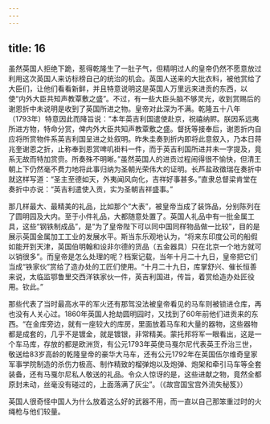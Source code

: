 ```yaml
---
---
---
```

title: 16
---



虽然英国人拒绝下跪，惹得乾隆生了一肚子气，但精明过人的皇帝仍然不愿意放过利用这次英国人来访标榜自己的统治的机会。英国人送来的大批衣料，被他赏给了大臣们，让他们看看新鲜，并且特意说明这是英国人万里远来进贡的东西，以使“内外大臣共知声教覃敷之盛”。不过，有一些大臣头脑不够灵光，收到赏赐后的谢恩折中未说明是收到了英国所进之物。皇帝对此深为不满。乾隆五十八年（1793年）特意因此而降旨说：“本年英吉利国遣使赴京，祝禧纳赆。朕因系远夷所进方物，特命分赏，俾内外大臣共知声教覃敷之盛。督抚等接奉后，谢恩折内自应将所赏物件系英吉利国呈进之处叙明。昨朱圭奏到折内即将此意叙入，乃本日蒋兆奎谢恩之折，止称奉到恩赏啤叽褂料一件，而于英吉利国所进并未一字提及，竟系无故而特加赏赍。所奏殊不明晰。”虽然英国人的进贡过程闹得很不愉快，但清王朝上下仍然毫不费力地将此事归纳为圣朝光荣伟大的证明。长芦盐政徵瑞在奏折中就这样写道：“圣主至德如天，外夷闻风向化，吉祥好事甚多。”直隶总督梁肯堂在奏折中亦说：“英吉利遣使入贡，实为圣朝吉祥盛事。”

那几样最大、最精美的礼品，比如那个“大表”，被皇帝当成了装饰品，分别陈列在了圆明园及大内。至于小件礼品，大都随意处置了。英国人礼品中有一批金属工具，这些“钢铁制成品”，是“为了皇帝陛下可以同中国同样物品做一比较”，目的是展示英国金属加工工业的发展水平。斯当东乐观地认为，“将来东印度公司的船假如能开到天津，英国伯明翰和设非尔德的货品（五金器具）只在北京一个地方就可以销很多”。而皇帝是怎么处理的呢？档案记载，当年十月二十九日，皇帝把它们当成“铁家伙”赏给了造办处的工匠们使用。“十月二十九日，库掌舒兴、催长恒善来说，太临监鄂鲁里交西洋铁家伙一件，英吉利国进，传旨，着赏给造办处匠役用。钦此。”

那些代表了当时最高水平的军火还有那驾没法被皇帝看见的马车则被锁进仓库，再也没有人关心过。1860年英国人抢劫圆明园时，又找到了60年前他们进贡来的东西。“在金库旁边，就有一座较大的库房，里面放着马车和大量的器物，这些器物都是成套的，几乎不是镀金，就是镀银，非常精美。蒙托邦将军一眼看出，这是一个车马库，存放的都是欧洲货，有公元1793年英使马戛尔尼代表英王乔治三世，敬送给83岁高龄的乾隆皇帝的豪华大马车，还有公元1792年在英国伍尔维奇皇家军事学院制造的杀伤力极高、制作精致的榴弹炮以及炮弹、炮架和牵引马车等全套装备，还有马戛尔尼私人敬送的礼品。令众人惊讶的是，这些进献之物，竟然全都原封未动，丝毫没有碰过的，上面落满了灰尘”。（《故宫国宝宫外流失秘笈》）

英国人很奇怪中国人为什么放着这么好的武器不用，而一直以自己那笨重过时的火绳枪与他们较量。